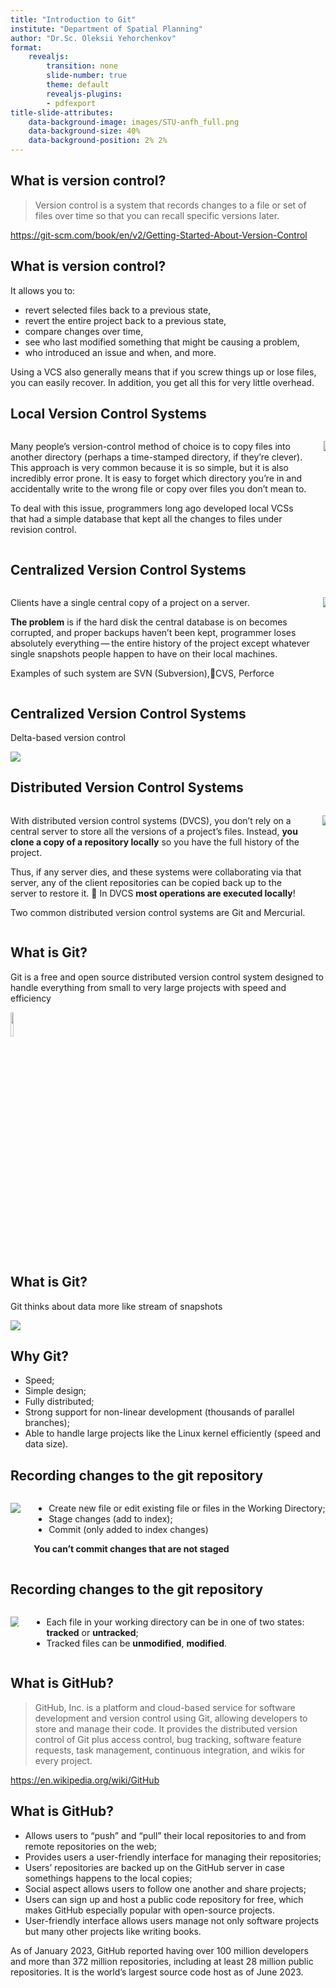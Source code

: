 ---
title: "Introduction to Git"
institute: "Department of Spatial Planning"
author: "Dr.Sc. Oleksii Yehorchenkov"
format:
    revealjs:
        transition: none
        slide-number: true
        theme: default
        revealjs-plugins:
        - pdfexport
title-slide-attributes:
    data-background-image: images/STU-anfh_full.png
    data-background-size: 40%
    data-background-position: 2% 2%
---

## What is version control? {.smaller}

> Version control is a system that records changes to a file or set of files over time so that you can recall specific versions later.

<https://git-scm.com/book/en/v2/Getting-Started-About-Version-Control>

## What is version control? {.smaller}

It allows you to:

- revert selected files back to a previous state, 
- revert the entire project back to a previous state, 
- compare changes over time,
- see who last modified something that might be causing a problem,
- who introduced an issue and when, and more.

Using a VCS also generally means that if you screw things up or lose files, you can easily recover. In addition, you get all this for very little overhead.

## Local Version Control Systems {.smaller}

:::: {.columns}
::: {.column}

Many people’s version-control method of choice is to copy files into another directory (perhaps a time-stamped directory, if they’re clever). This approach is very common because it is so simple, but it is also incredibly error prone. It is easy to forget which directory you’re in and accidentally write to the wrong file or copy over files you don’t mean to.

To deal with this issue, programmers long ago developed local VCSs that had a simple database that kept all the changes to files under revision control.

:::
:::{.column}

![](images/git/LocalVCS.png)

:::
::::

## Centralized Version Control Systems {.smaller}

:::: {.columns}
::: {.column}

Clients have a single central copy of a project on a server.

**The problem** is if the hard disk the central database is on becomes corrupted, and proper backups haven’t been kept, programmer loses absolutely everything — the entire history of the project except whatever single snapshots people happen to have on their local machines.

Examples of such system are SVN (Subversion),CVS, Perforce

:::
::: {.column}

![](images/git/CentrilizedVCS.png)

:::
::::

## Centralized Version Control Systems {.smaller}

Delta-based version control

![](images/git/DeltaBasedVC.png)

## Distributed Version Control Systems {.smaller}

:::: {.columns}
::: {.column}

With distributed version control systems (DVCS), you don't rely on a central server to store all the versions of a project’s files. Instead, **you clone a copy of a repository locally** so you have the full history of the project. 

Thus, if any server dies, and these systems were collaborating via that server, any of the client repositories can be copied back up to the server to restore it. 
In DVCS **most operations are executed locally**!

Two common distributed version control systems are Git and Mercurial.

:::
::: {.column}

![](images/git/DistributedVCS.png)

:::
::::

## What is Git? {.nostretch}

Git is a free and open source distributed version control system designed to handle everything from small to very large projects with speed and efficiency

![](images/git/Git-Icon-1788C.png){width="10%"}

## What is Git?

Git thinks about data more like stream of snapshots  

![](images/git/SnapshotVC.png)

## Why Git?

- Speed;
- Simple design;
- Fully distributed;
- Strong support for non-linear development (thousands of parallel branches);
- Able to handle large projects like the Linux kernel efficiently (speed and data size).

## Recording changes to the git repository {.smaller}

:::: {.columns}
::: {.column}

![](images/git/TheThreeStates.png)
:::
::: {.column}

- Create new file or edit existing file or files in the Working Directory;
- Stage changes (add to index);
- Commit (only added to index changes)

**You can’t commit changes that are not staged**

:::
::::

## Recording changes to the git repository {.smaller}

:::: {.columns}
::: {.column}

![](images/git/FilesLifecycle.png)
:::
::: {.column}

- Each file in your working directory can be in one of two states: **tracked** or **untracked**;
- Tracked files can be **unmodified**, **modified**.

:::
::::

## What is GitHub? {.smaller}

> GitHub, Inc. is a platform and cloud-based service for software development and version control using Git, allowing developers to store and manage their code. It provides the distributed version control of Git plus access control, bug tracking, software feature requests, task management, continuous integration, and wikis for every project.

<https://en.wikipedia.org/wiki/GitHub>

## What is GitHub? {.smaller}

- Allows users to "push" and "pull" their local repositories to and from remote repositories on the web;
- Provides users a user-friendly interface for managing their repositories;
- Users' repositories are backed up on the GitHub server in case somethings happens to the local copies;
- Social aspect allows users to follow one another and share projects;
- Users can sign up and host a public code repository for free, which makes GitHub especially popular with open-source projects.
- User-friendly interface allows users manage not only software projects but many other projects like writing books.

As of January 2023, GitHub reported having over 100 million developers and more than 372 million repositories, including at least 28 million public repositories. It is the world's largest source code host as of June 2023.





